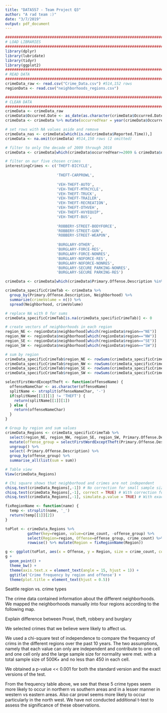 ```yaml
---
title: "DATA557 - Team Project Q3"
author: "A rad team :)"
date: "3/7/2019"
output: pdf_document
---
```



```r
########################################################################################################################
# LOAD LIBRARIES
########################################################################################################################
library(dplyr)
library(lubridate)
library(tidyr)
library(ggplot2)
########################################################################################################################
# READ DATA
########################################################################################################################
crimeData_raw <- read.csv("Crime_Data.csv") #514,152 rows
regionData <- read.csv("neighborhoods_regions.csv")
```

```r
########################################################################################################################
# CLEAN DATA
########################################################################################################################
crimeData <- crimeData_raw
crimeData$Occurred.Date <- as_date(as.character(crimeData$Occurred.Date), format = "%m/%d/%Y", tz = "UTC")
crimeData <- crimeData %>% mutate(occurredYear = year(crimeData$Occurred.Date))

# set rows with NA values aside and remove
crimeData_nas <- crimeData[which(is.na(crimeData$Reported.Time)),]
crimeData <- na.omit(crimeData) #514,150 rows (2 omitted)

# filter to only the decade of 2009 through 2018
crimeData <- crimeData[which(crimeData$occurredYear>=2009 & crimeData$occurredYear <2019),] #464,023 (50,127 more omitted)

# filter on our five chosen crimes
interestingCrimes <- c('THEFT-BICYCLE',
                       
                       'THEFT-CARPROWL',
                       
                       'VEH-THEFT-AUTO',
                       'VEH-THEFT-MTRCYCLE',
                       'VEH-THEFT-TRUCK',
                       'VEH-THEFT-TRAILER',
                       'VEH-THEFT-RECREATION',
                       'VEH-THEFT-OTHVEH',
                       'VEH-THEFT-HVYEQUIP',
                       'VEH-THEFT-BUS',
                       
                       'ROBBERY-STREET-BODYFORCE',
                       'ROBBERY-STREET-GUN',
                       'ROBBERY-STREET-WEAPON',
                       
                       'BURGLARY-OTHER',
                       'BURGLARY-FORCE-RES',
                       'BURGLARY-FORCE-NONRES',
                       'BURGLARY-NOFORCE-RES',
                       'BURGLARY-NOFORCE-NONRES',
                       'BURGLARY-SECURE PARKING-NONRES',
                       'BURGLARY-SECURE PARKING-RES')

crimeData <- crimeData[which(crimeData$Primary.Offense.Description %in% interestingCrimes),]
```


```r
crimeData_specificCrimeTab <- crimeData %>%
  group_by(Primary.Offense.Description, Neighborhood) %>%
  summarize(crimeVolume = n()) %>%
  spread(Neighborhood, crimeVolume)

# replace NA with 0 for sums
crimeData_specificCrimeTab[is.na(crimeData_specificCrimeTab)] <- 0

# create vectors of neighborhoods in each region
region_NE <- regionData$neighborhood[which(regionData$region=="NE")]
region_NW <- regionData$neighborhood[which(regionData$region=="NW")]
region_SE <- regionData$neighborhood[which(regionData$region=="SE")]
region_SW <- regionData$neighborhood[which(regionData$region=="SW")]

# sum by region
crimeData_specificCrimeTab$region_NE <- rowSums(crimeData_specificCrimeTab[,which(names(crimeData_specificCrimeTab) %in% region_NE)])
crimeData_specificCrimeTab$region_NW <- rowSums(crimeData_specificCrimeTab[,which(names(crimeData_specificCrimeTab) %in% region_NW)])
crimeData_specificCrimeTab$region_SE <- rowSums(crimeData_specificCrimeTab[,which(names(crimeData_specificCrimeTab) %in% region_SE)])
crimeData_specificCrimeTab$region_SW <- rowSums(crimeData_specificCrimeTab[,which(names(crimeData_specificCrimeTab) %in% region_SW)])

selectFirstWordExceptTheft <- function(offenseName) {
  offenseNameChar <- as.character(offenseName)
  splitName <- strsplit(offenseNameChar, '-')
  if(splitName[[1]][1] != 'THEFT') {
    return(splitName[[1]][1])
  } else {
    return(offenseNameChar)
  }
}

# Group by region and sum values
crimeData_Regions <- crimeData_specificCrimeTab %>% 
  select(region_NE, region_NW, region_SE, region_SW, Primary.Offense.Description) %>%
  mutate(offense_group = selectFirstWordExceptTheft(Primary.Offense.Description)) %>%
  ungroup() %>% 
  select(-Primary.Offense.Description) %>% 
  group_by(offense_group) %>% 
  summarise_all(list(sum = sum))

# Table view
View(crimeData_Regions)

# Chi square shows that neighborhood and crimes are not independent
chisq.test(crimeData_Regions[,-1]) # No correction for small sample size
chisq.test(crimeData_Regions[,-1], correct = TRUE) # With correction for small sample size
chisq.test(crimeData_Regions[,-1], simulate.p.value = TRUE) # With exact p-value

fixRegionName <- function(name) {
  temp <- strsplit(name, '_')
  return(temp[[1]][2])
}

toPlot <- crimeData_Regions %>% 
          gather(key=region, value=crime_count, -offense_group) %>% 
          select(Region=region, Offense=offense_group, crime_count) %>%
          rowwise() %>% mutate(Region = fixRegionName(Region))

g <- ggplot(toPlot, aes(x = Offense, y = Region, size = crime_count, color = crime_count))
g + 
  geom_point() +
  theme_bw() +
  theme(axis.text.x = element_text(angle = 15, hjust = 1)) +
  ggtitle('Crime frequency by region and offense') +
  theme(plot.title = element_text(hjust = 0.5))
```

Seattle region vs. crime types

The crime data contained information about the different neighborhoods. We mapped the neighborhoods manually into four regions according to the following map.

Explain difference between Prowl, theft, robbery and burglary

We selected crimes that we believe were likely to affect us.

We used a chi-square test of independence to compare the frequency of crims in the different regions over the past 10 years. The two assumptions, namely that each value can only are independent and contribute to one cell and one cell only and the large sample size for normality were met. with a total sample size of 500K+ and no less than 450 in each cell.

We obtained a p-value << 0.001 for both the standard version and the exact versions of the test.

From the frequency table above, we see that these 5 crime types seem more likely to occur in northern vs southern areas and in a lesser manner in western vs eastern areas. Also car prowl seems more likely to occur particularly in the north west. We have not conducted additional t-test to assess the significance of these observations.